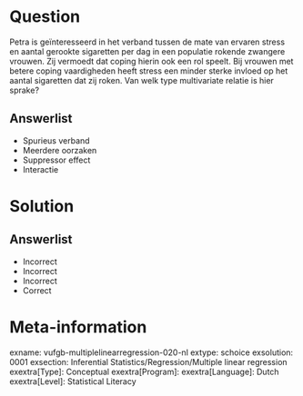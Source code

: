Question
========

Petra is geïnteresseerd in het verband tussen de mate van ervaren stress en aantal gerookte sigaretten per dag in een populatie rokende zwangere vrouwen. Zij vermoedt dat coping hierin ook een rol speelt. Bij vrouwen met betere coping vaardigheden heeft stress een minder sterke invloed op het aantal sigaretten dat zij roken. Van welk type multivariate relatie is hier sprake?
  
Answerlist
----------
* Spurieus verband
* Meerdere oorzaken
* Suppressor effect
* Interactie

Solution
========

Answerlist
----------
* Incorrect
* Incorrect
* Incorrect
* Correct

Meta-information
================
exname: vufgb-multiplelinearregression-020-nl
extype: schoice
exsolution: 0001
exsection: Inferential Statistics/Regression/Multiple linear regression
exextra[Type]: Conceptual
exextra[Program]: 
exextra[Language]: Dutch
exextra[Level]: Statistical Literacy
